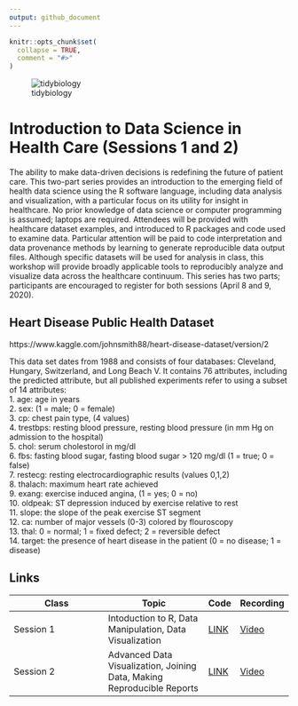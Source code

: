```yaml
---
output: github_document
---
```


<!-- README.md is generated from README.Rmd. Please edit that file -->

```r
knitr::opts_chunk$set(
  collapse = TRUE,
  comment = "#>"
)
```
![tidybiology](README_files/figure-gfm/tidybiology_channel_art.png)
  
<!-- badges: start -->
<!-- badges: end -->
  
# Introduction to Data Science in Health Care (Sessions 1 and 2)
  
The ability to make data-driven decisions is redefining the future of patient care. This two-part series provides an introduction to the emerging field of health data science using the R software language, including data analysis and visualization, with a particular focus on its utility for insight in healthcare. No prior knowledge of data science or computer programming is assumed; laptops are required. Attendees will be provided with healthcare dataset examples, and introduced to R packages and code used to examine data. Particular attention will be paid to code interpretation and data provenance methods by learning to generate reproducible data output files. Although specific datasets will be used for analysis in class, this workshop will provide broadly applicable tools to reproducibly analyze and visualize data across the healthcare continuum. This series has two parts; participants are encouraged to register for both sessions (April 8 and 9, 2020).  
  
## Heart Disease Public Health Dataset  
https://www.kaggle.com/johnsmith88/heart-disease-dataset/version/2
  
This data set dates from 1988 and consists of four databases: Cleveland, Hungary, Switzerland, and Long Beach V. It contains 76 attributes, including the predicted attribute, but all published experiments refer to using a subset of 14 attributes:  
1. age: age in years  
2. sex: (1 = male; 0 = female)  
3. cp: chest pain type, (4 values)  
4. trestbps: resting blood pressure, resting blood pressure (in mm Hg on admission to the hospital)  
5. chol: serum cholestorol in mg/dl  
6. fbs: fasting blood sugar, fasting blood sugar > 120 mg/dl (1 = true; 0 = false)    
7. restecg: resting electrocardiographic results (values 0,1,2)  
8. thalach: maximum heart rate achieved  
9. exang: exercise induced angina, (1 = yes; 0 = no)  
10. oldpeak: ST depression induced by exercise relative to rest  
11. slope: the slope of the peak exercise ST segment  
12. ca: number of major vessels (0-3) colored by flouroscopy  
13. thal: 0 = normal; 1 = fixed defect; 2 = reversible defect  
14. target: the presence of heart disease in the patient (0 = no disease; 1 = disease)    
  
## Links
| Class  | Topic | Code | Recording |
| ------------- | ------------- | --- | --- |
| Session 1 | Intoduction to R, Data Manipulation, Data Visualization | [LINK](code/) | [Video]() |  
| Session 2 | Advanced Data Visualization, Joining Data, Making Reproducible Reports | [LINK](code/) | [Video]() |  
  